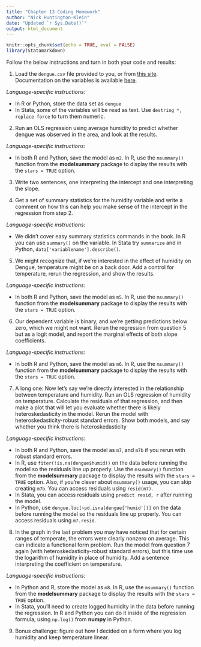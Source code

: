 ---
title: "Chapter 13 Coding Homework"
author: "Nick Huntington-Klein"
date: "Updated `r Sys.Date()`"
output: html_document
---

```{r setup, include=FALSE}
knitr::opts_chunk$set(echo = TRUE, eval = FALSE)
library(Statamarkdown)
```

Follow the below instructions and turn in both your code and results:

1. Load the `dengue.csv` file provided to you, or from [this site](https://vincentarelbundock.github.io/Rdatasets/csv/DAAG/dengue.csv). Documentation on the variables is available [here](https://vincentarelbundock.github.io/Rdatasets/doc/DAAG/dengue.html).

*Language-specific instructions*: 

- In R or Python, store the data set as `dengue`
- In Stata, some of the variables will be read as text. Use `destring *, replace force` to turn them numeric.

2. Run an OLS regression using average humidity to predict whether dengue was observed in the area, and look at the results.

*Language-specific instructions*: 

- In both R and Python, save the model as `m2`. In R, use the `msummary()` function from the **modelsummary** package to display the results with the `stars = TRUE` option.

3. Write two sentences, one interpreting the intercept and one interpreting the slope.

4. Get a set of summary statistics for the humidity variable and write a comment on how this can help you make sense of the intercept in the regression from step 2.

*Language-specific instructions*:

- We didn't cover easy summary statistics commands in the book. In R you can use `summary()` on the variable. In Stata try `summarize` and in Python, `data['variablename'].describe()`.


5. We might recognize that, if we're interested in the effect of humidity on Dengue, temperature might be on a back door. Add a control for temperature, rerun the regression, and show the results.

*Language-specific instructions*: 

- In both R and Python, save the model as `m5`. In R, use the `msummary()` function from the **modelsummary** package to display the results with the `stars = TRUE` option.

6. Our dependent variable is binary, and we're getting predictions below zero, which we might not want. Rerun the regression from question 5 but as a logit model, and report the marginal effects of both slope coefficients.

*Language-specific instructions*: 

- In both R and Python, save the model as `m6`. In R, use the `msummary()` function from the **modelsummary** package to display the results with the `stars = TRUE` option.


7. A long one: Now let's say we're directly interested in the relationship between temperature and humidity. Run an OLS regression of humidity on temperature. Calculate the residuals of that regression, and then make a plot that will let you evaluate whether there is likely heteroskedasticity in the model. Rerun the model with heteroskedasticity-robust standard errors. Show both models, and say whether you think there is heteroskedasticity

*Language-specific instructions*: 

- In both R and Python, save the model as `m7`, and `m7b` if you rerun with robust standard errors. 
- In R, use `fiter(!is.na(dengue$humid))` on the data before running the model so the residuals line up properly. Use the `msummary()` function from the **modelsummary** package to display the results with the `stars = TRUE` option. Also, if you're clever about `msummary()` usage, you can skip creating `m7b`. You can access residuals using `resid(m7)`.
- In Stata, you can access residuals using `predict resid, r` after running the model.
- In Python, use `dengue.loc[~pd.isna(dengue['humid'])]` on the data before running the model so the residuals line up properly. You can access residuals using `m7.resid`.


8. In the graph in the last problem you may have noticed that for certain ranges of temperate, the errors were clearly nonzero on average. This can indicate a functional form problem. Run the model from question 7 again (with heteroskedasticity-robust standard errors), but this time use the logarithm of humidity in place of humidity. Add a sentence interpreting the coefficient on temperature. 

*Language-specific instructions*: 

- In Python and R, store the model as `m8`. In R, use the `msummary()` function from the **modelsummary** package to display the results with the `stars = TRUE` option. 
- In Stata, you'll need to create logged humidity in the data before running the regression. In R and Python you can do it inside of the regression formula, using `np.log()` from **numpy** in Python.

9. Bonus challenge: figure out how I decided on a form where you log humidity and keep temperature linear.
